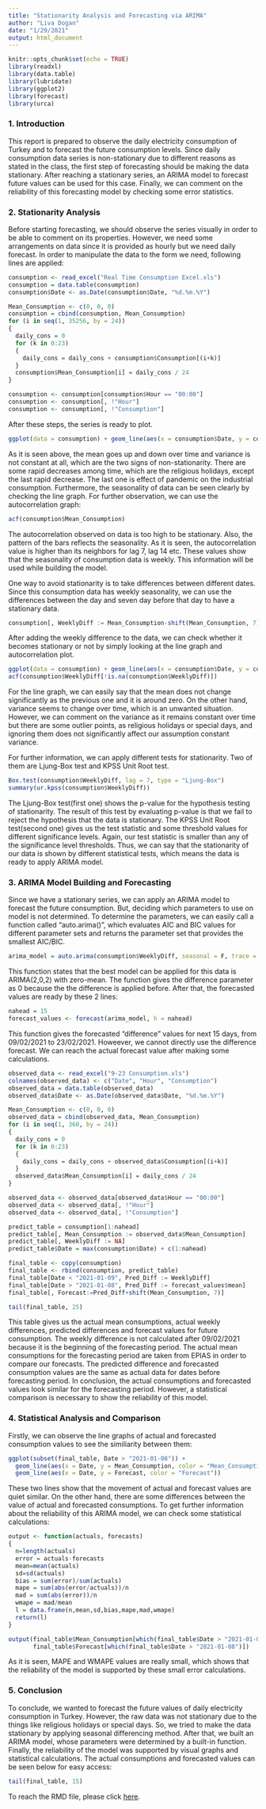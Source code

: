 ```yaml
---
title: "Stationarity Analysis and Forecasting via ARIMA"
author: "Liva Dogan"
date: "1/29/2021"
output: html_document
---
```


```r
knitr::opts_chunk$set(echo = TRUE)
library(readxl)
library(data.table)
library(lubridate)
library(ggplot2)
library(forecast)
library(urca)
```

### 1. Introduction

This report is prepared to observe the daily electricity consumption of Turkey and to forecast the future consumption levels. Since daily consumption data series is non-stationary due to different reasons as stated in the class, the first step of forecasting should be making the data stationary. After reaching a stationary series, an ARIMA model to forecast future values can be used for this case. Finally, we can comment on the reliability of this forecasting model by checking some error statistics.

### 2. Stationarity Analysis

Before starting forecasting, we should observe the series visually in order to be able to comment on its properties. However, we need some arrangements on data since it is provided as hourly but we need daily forecast. In order to manipulate the data to the form we need, following lines are applied:

```r
consumption <- read_excel("Real Time Consumption Excel.xls")
consumption = data.table(consumption)
consumption$Date <- as.Date(consumption$Date, "%d.%m.%Y")

Mean_Consumption <- c(0, 0, 0)
consumption = cbind(consumption, Mean_Consumption)
for (i in seq(1, 35256, by = 24))
{
  daily_cons = 0
  for (k in 0:23) 
  {
    daily_cons = daily_cons + consumption$Consumption[(i+k)]
  }
  consumption$Mean_Consumption[i] = daily_cons / 24
}

consumption <- consumption[consumption$Hour == "00:00"]
consumption <- consumption[, !"Hour"]
consumption <- consumption[, !"Consumption"]
```

After these steps, the series is ready to plot.

```r
ggplot(data = consumption) + geom_line(aes(x = consumption$Date, y = consumption$Mean_Consumption))
```

As it is seen above, the mean goes up and down over time and variance is not constant at all, which are the two signs of non-stationarity. There are some rapid decreases among time, which are the religious holidays, except the last rapid decrease. The last one is effect of pandemic on the industrial consumption. Furthermore, the seasonality of data can be seen clearly by checking the line graph. For further observation, we can use the autocorrelation graph:

```r
acf(consumption$Mean_Consumption)
```

The autocorrelation observed on data is too high to be stationary. Also, the pattern of the bars reflects the seasonality. As it is seen, the autocorrelation value is higher than its neighbors for lag 7, lag 14 etc. These values show that the seasonality of consumption data is weekly. This information will be used while building the model.

One way to avoid stationarity is to take differences between different dates. Since this consumption data has weekly seasonality, we can use the differences between the day and seven day before that day to have a stationary data. 

```r
consumption[, WeeklyDiff := Mean_Consumption-shift(Mean_Consumption, 7)]
```

After adding the weekly difference to the data, we can check whether it becomes stationary or not by simply looking at the line graph and autocorrelation plot.

```r
ggplot(data = consumption) + geom_line(aes(x = consumption$Date, y = consumption$WeeklyDiff))
acf(consumption$WeeklyDiff[!is.na(consumption$WeeklyDiff)])
```

For the line graph, we can easily say that the mean does not change significantly as the previous one and it is around zero. On the other hand, variance seems to change over time, which is an unwanted situation. However, we can comment on the variance as it remains constant over time but there are some outlier points, as religious holidays or special days, and ignoring them does not significantly affect our assumption constant variance.

For further information, we can apply different tests for stationarity. Two of them are Ljung-Box test and KPSS Unit Root test.

```r
Box.test(consumption$WeeklyDiff, lag = 7, type = "Ljung-Box")
summary(ur.kpss(consumption$WeeklyDiff))
```

The Ljung-Box test(first one) shows the p-value for the hypothesis testing of stationarity. The result of this test by evaluating p-value is that we fail to reject the hypothesis that the data is stationary. The KPSS Unit Root test(second one) gives us the test statistic and some threshold values for different significance levels. Again, our test statistic is smaller than any of the significance level thresholds. Thus, we can say that the stationarity of our data is shown by different statistical tests, which means the data is ready to apply ARIMA model. 

### 3. ARIMA Model Building and Forecasting

Since we have a stationary series, we can apply an ARIMA model to forecast the future consumption. But, deciding which parameters to use on model is not determined. To determine the parameters, we can easily call a function called "auto.arima()", which evaluates AIC and BIC values for different parameter sets and returns the parameter set that provides the smallest AIC/BIC.

```r
arima_model = auto.arima(consumption$WeeklyDiff, seasonal = F, trace = T)
```

This function states that the best model can be applied for this data is ARIMA(2,0,2) with zero-mean. The function gives the difference parameter as 0 because the the difference is applied before. After that, the forecasted values are ready by these 2 lines:

```r
nahead = 15
forecast_values <- forecast(arima_model, h = nahead)
```

This function gives the forecasted "difference" values for next 15 days, from 09/02/2021 to 23/02/2021. Howeever, we cannot directly use the difference forecast. We can reach the actual forecast value after making some calculations. 

```r
observed_data <- read_excel("9-23 Consumption.xls")
colnames(observed_data) <- c("Date", "Hour", "Consumption")
observed_data = data.table(observed_data)
observed_data$Date <- as.Date(observed_data$Date, "%d.%m.%Y")

Mean_Consumption <- c(0, 0, 0)
observed_data = cbind(observed_data, Mean_Consumption)
for (i in seq(1, 360, by = 24))
{
  daily_cons = 0
  for (k in 0:23) 
  {
    daily_cons = daily_cons + observed_data$Consumption[(i+k)]
  }
  observed_data$Mean_Consumption[i] = daily_cons / 24
}

observed_data <- observed_data[observed_data$Hour == "00:00"]
observed_data <- observed_data[, !"Hour"]
observed_data <- observed_data[, !"Consumption"]

predict_table = consumption[1:nahead]
predict_table[, Mean_Consumption := observed_data$Mean_Consumption]
predict_table[, WeeklyDiff := NA]
predict_table$Date = max(consumption$Date) + c(1:nahead)

final_table <- copy(consumption)
final_table <- rbind(consumption, predict_table)
final_table[Date < "2021-01-09", Pred_Diff := WeeklyDiff]
final_table[Date > "2021-01-08", Pred_Diff := forecast_values$mean]
final_table[, Forecast:=Pred_Diff+shift(Mean_Consumption, 7)]

tail(final_table, 25)
```

This table gives us the actual mean consumptions, actual weekly differences, predicted differences and forecast values for future consumption. The weekly difference is not calculated after 09/02/2021 because it is the beginning of the forecasting period. The actual mean consumptions for the forecasting period are taken from EPIAS in order to compare our forecasts. The predicted difference and forecasted consumption values are the same as actual data for dates before forecasting period. In conclusion, the actual consumptions and forecasted values look similar for the forecasting period. However, a statistical comparison is necessary to show the reliability of this model.

### 4. Statistical Analysis and Comparison

Firstly, we can observe the line graphs of actual and forecasted consumption values to see the similiarity between them:

```r
ggplot(subset(final_table, Date > "2021-01-08")) +
  geom_line(aes(x = Date, y = Mean_Consumption, color = "Mean_Consumption")) +
  geom_line(aes(x = Date, y = Forecast, color = "Forecast"))
```

These two lines show that the movement of actual and forecast values are quiet similar. On the other hand, there are some differences between the value of actual and forecasted consumptions. To get further information about the reliability of this ARIMA model, we can check some statistical calculations:

```r
output <- function(actuals, forecasts)
{
  n=length(actuals)
  error = actuals-forecasts
  mean=mean(actuals)
  sd=sd(actuals)
  bias = sum(error)/sum(actuals)
  mape = sum(abs(error/actuals))/n
  mad = sum(abs(error))/n
  wmape = mad/mean
  l = data.frame(n,mean,sd,bias,mape,mad,wmape)
  return(l)
}

output(final_table$Mean_Consumption[which(final_table$Date > "2021-01-08")],
       final_table$Forecast[which(final_table$Date > "2021-01-08")])
```

As it is seen, MAPE and WMAPE values are really small, which shows that the reliability of the model is supported by these small error calculations.

### 5. Conclusion

To conclude, we wanted to forecast the future values of daily electricity consumption in Turkey. However, the raw data was not stationary due to the things like religious holidays or special days. So, we tried to make the data stationary by applying seasonal differencing method. After that, we built an ARIMA model, whose parameters were determined by a built-in function. Finally, the reliability of the model was supported by visual graphs and statistical calculations. The actual consumptions and forecasted values can be seen below for easy access:

```r
tail(final_table, 15)
```

To reach the RMD file, please click [here](https://bu-ie-360.github.io/fall20-livadogann/files/homework4.Rmd).







